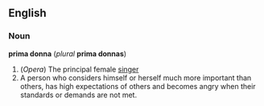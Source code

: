 ==English==
===Noun===
'''prima donna''' (''plural'' '''prima donnas''')

#(''Opera'') The principal female [[singer]]
#A person who considers himself or herself much more important than others, has high expectations of others and becomes angry when their standards or demands are not met.